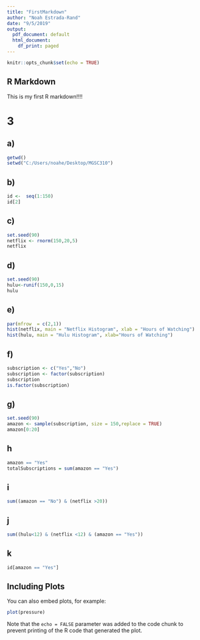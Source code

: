 ```yaml
---
title: "FirstMarkdown"
author: "Noah Estrada-Rand"
date: "9/5/2019"
output:
  pdf_document: default
  html_document:
    df_print: paged
---
```


```r
knitr::opts_chunk$set(echo = TRUE)
```

## R Markdown

This is my first R markdown!!!!

# 3
## a)
```r
getwd()
setwd("C:/Users/noahe/Desktop/MGSC310")
```
## b)
```r
id <-  seq(1:150)
id[2]
```
## c)
```r
set.seed(90)
netflix <- rnorm(150,20,5)
netflix
```
## d)
```r
set.seed(90)
hulu<-runif(150,0,15)
hulu
```
## e)
```r
par(mfrow  = c(2,1))
hist(netflix, main = "Netflix Histogram", xlab = "Hours of Watching")
hist(hulu, main = "Hulu Histogram", xlab="Hours of Watching")
```
## f)
```r
subscription <- c("Yes","No")
subscription <- factor(subscription)
subscription
is.factor(subscription)
```
## g)
```r
set.seed(90)
amazon <- sample(subscription, size = 150,replace = TRUE)
amazon[0:20]
```
## h
```r
amazon == "Yes"
totalSubscriptions = sum(amazon == "Yes")
```
## i
```r
sum((amazon == "No") & (netflix >20))
```
## j
```r
sum((hulu<12) & (netflix <12) & (amazon == "Yes"))
```
## k
```r
id[amazon == "Yes"]
```




## Including Plots

You can also embed plots, for example:

```r
plot(pressure)
```

Note that the `echo = FALSE` parameter was added to the code chunk to prevent printing of the R code that generated the plot.
